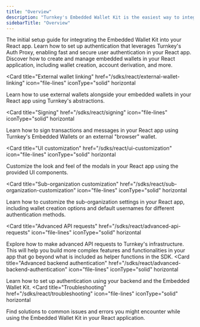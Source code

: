 ```yaml
---
title: "Overview"
description: "Turnkey's Embedded Wallet Kit is the easiest way to integrate Turnkey's Embedded Wallets into your React applications, no backend required. Built on @turnkey/core, it provides a set of UI components and easy-to-use functions, all exported from a hook, allowing you to quickly build secure embedded wallet experiences."
sidebarTitle: "Overview"
---
```


<CardGroup>
  <Card
    title="Getting started"
    href="/sdks/react/getting-started"
    icon="file-lines"
    iconType="solid"
    horizontal
  >
    The initial setup guide for integrating the Embedded Wallet Kit into your React app.
  </Card>
  <Card
    title="Authentication"
    href="/sdks/react/auth"
    icon="file-lines"
    iconType="solid"
    horizontal
  >
    Learn how to set up authentication that leverages Turnkey's Auth Proxy, enabling fast and secure user authentication in your React app.
  </Card>
  <Card
    title="Using embedded wallets"
    href="/sdks/react/using-embedded-wallets"
    icon="file-lines"
    iconType="solid"
    horizontal
  >
    Discover how to create and manage embedded wallets in your React
    application, including wallet creation, account derivation, and more.
  </Card>

<Card
  title="External wallet linking"
  href="/sdks/react/external-wallet-linking"
  icon="file-lines"
  iconType="solid"
  horizontal
>
  Learn how to use external wallets alongside your embedded wallets in your
  React app using Turnkey's abstractions.
</Card>

<Card
  title="Signing"
  href="/sdks/react/signing"
  icon="file-lines"
  iconType="solid"
  horizontal
>
  Learn how to sign transactions and messages in your React app using Turnkey's
  Embedded Wallets or an external "browser" wallet.
</Card>

<Card
  title="UI customization"
  href="/sdks/react/ui-customization"
  icon="file-lines"
  iconType="solid"
  horizontal
>
  Customize the look and feel of the modals in your React app using the provided
  UI components.
</Card>

<Card
  title="Sub-organization customization"
  href="/sdks/react/sub-organization-customization"
  icon="file-lines"
  iconType="solid"
  horizontal
>
  Learn how to customize the sub-organization settings in your React app,
  including wallet creation options and default usernames for different
  authentication methods.
</Card>

<Card
  title="Advanced API requests"
  href="/sdks/react/advanced-api-requests"
  icon="file-lines"
  iconType="solid"
  horizontal
>
  Explore how to make advanced API requests to Turnkey's infrastructure. This
  will help you build more complex features and functionalities in your app that
  go beyond what is included as helper functions in the SDK.
</Card>
<Card
  title="Advanced backend authentication"
  href="/sdks/react/advanced-backend-authentication"
  icon="file-lines"
  iconType="solid"
  horizontal
>
  Learn how to set up authentication using your backend and the Embedded Wallet
  Kit.
</Card>
<Card
  title="Troubleshooting"
  href="/sdks/react/troubleshooting"
  icon="file-lines"
  iconType="solid"
  horizontal
>
  Find solutions to common issues and errors you might encounter while using the
  Embedded Wallet Kit in your React application.
</Card>

</CardGroup>
